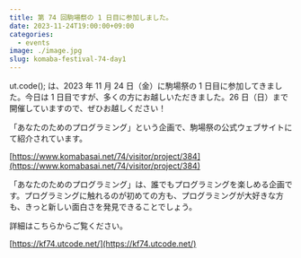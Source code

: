 ```yaml
---
title: 第 74 回駒場祭の 1 日目に参加しました。
date: 2023-11-24T19:00:00+09:00
categories:
  - events
image: ./image.jpg
slug: komaba-festival-74-day1
---
```


ut.code(); は、2023 年 11 月 24 日（金）に駒場祭の 1 日目に参加してきました。今日は 1 日目ですが、多くの方にお越しいただきました。26 日（日）まで開催していますので、ぜひお越しください！

「あなたのためのプログラミング」という企画で、駒場祭の公式ウェブサイトにて紹介されています。

[https://www.komabasai.net/74/visitor/project/384](https://www.komabasai.net/74/visitor/project/384)

「あなたのためのプログラミング」は、誰でもプログラミングを楽しめる企画です。プログラミングに触れるのが初めての方も、プログラミングが大好きな方も、きっと新しい面白さを発見できることでしょう。

詳細はこちらからご覧ください。

[https://kf74.utcode.net/](https://kf74.utcode.net/)
